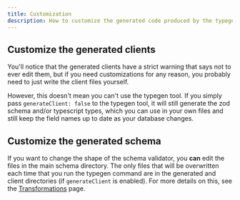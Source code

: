 ```yaml
---
title: Customization
description: How to customize the generated code produced by the typegen tool
---
```


## Customize the generated clients
You'll notice that the generated clients have a strict warning that says not to ever edit them, but if you need customizations for any reason, you probably need to just write the client files yourself.

However, this doesn't mean you can't use the typegen tool. If you simply pass `generateClient: false` to the typegen tool, it will still generate the zod schema and/or typescript types, which you can use in your own files and still keep the field names up to date as your database changes.

## Customize the generated schema
If you want to change the shape of the schema validator, you **can** edit the files in the main schema directory. The only files that will be overwritten each time that you run the typegen command are in the generated and client directories (if `generateClient` is enabled). For more details on this, see the [Transformations](/docs/fmdapi/validation) page.
